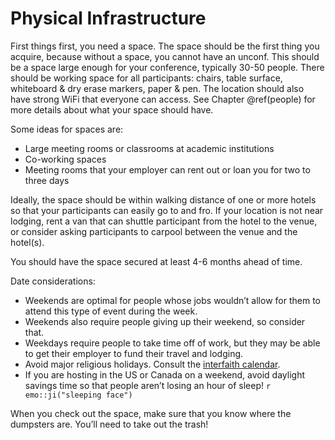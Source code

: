 # Physical Infrastructure {#physical}

First things first, you need a space. The space should be the first thing you acquire, because without a space, you cannot have an unconf. This should be a space large enough for your conference, typically 30-50 people. There should be working space for all participants: chairs, table surface, whiteboard & dry erase markers, paper & pen. The location should also have strong WiFi that everyone can access. See Chapter \@ref(people) for more details about what your space should have. 

Some ideas for spaces are: 

- Large meeting rooms or classrooms at academic institutions 
- Co-working spaces 
- Meeting rooms that your employer can rent out or loan you for two to three days 

Ideally, the space should be within walking distance of one or more hotels so that your participants can easily go to and fro. If your location is not near lodging, rent a van that can shuttle participant from the hotel to the venue, or consider asking participants to carpool between the venue and the hotel(s). 

You should have the space secured at least 4-6 months ahead of time. 

Date considerations: 

- Weekends are optimal for people whose jobs wouldn't allow for them to attend this type of event during the week.
- Weekends also require people giving up their weekend, so consider that. 
- Weekdays require people to take time off of work, but they may be able to get their employer to fund their travel and lodging. 
- Avoid major religious holidays. Consult the [interfaith calendar](http://www.interfaith-calendar.org). 
- If you are hosting in the US or Canada on a weekend, avoid daylight savings time so that people aren't losing an hour of sleep! `r emo::ji("sleeping face")`

When you check out the space, make sure that you know where the dumpsters are. You'll need to take out the trash! 